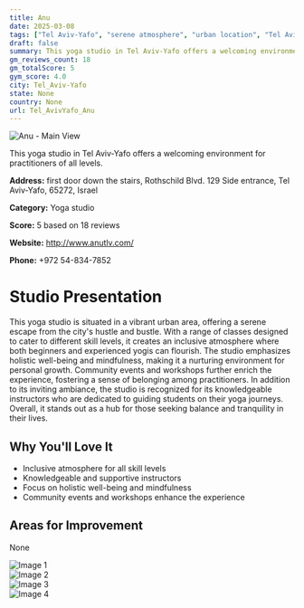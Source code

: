 ```yaml
---
title: Anu
date: 2025-03-08
tags: ["Tel Aviv-Yafo", "serene atmosphere", "urban location", "Tel Aviv-Yafo"]  
draft: false
summary: This yoga studio in Tel Aviv-Yafo offers a welcoming environment for practitioners of all levels.
gm_reviews_count: 18
gm_totalScore: 5
gym_score: 4.0
city: Tel_Aviv-Yafo
state: None
country: None
url: Tel_AvivYafo_Anu
---
```


<div className="aspect-[16/9] relative my-8">
  <img 
    src="https://lh5.googleusercontent.com/p/AF1QipM3TSpqXSa4ktAbHtcjUPMNtFofc3-zlOObEPJR=w1920-h1080-k-no"
    alt="Anu - Main View"
    className="object-cover absolute inset-0 w-full h-full rounded-lg"
  />
</div>

This yoga studio in Tel Aviv-Yafo offers a welcoming environment for practitioners of all levels.

**Address:** first door down the stairs, Rothschild Blvd. 129 Side entrance, Tel Aviv-Yafo, 65272, Israel

**Category:** Yoga studio

**Score:** 5 based on 18 reviews

**Website:** http://www.anutlv.com/

**Phone:** +972 54-834-7852

# Studio Presentation

This yoga studio is situated in a vibrant urban area, offering a serene escape from the city's hustle and bustle. With a range of classes designed to cater to different skill levels, it creates an inclusive atmosphere where both beginners and experienced yogis can flourish. The studio emphasizes holistic well-being and mindfulness, making it a nurturing environment for personal growth. Community events and workshops further enrich the experience, fostering a sense of belonging among practitioners.
In addition to its inviting ambiance, the studio is recognized for its knowledgeable instructors who are dedicated to guiding students on their yoga journeys. Overall, it stands out as a hub for those seeking balance and tranquility in their lives.

## Why You'll Love It

- Inclusive atmosphere for all skill levels
- Knowledgeable and supportive instructors
- Focus on holistic well-being and mindfulness
- Community events and workshops enhance the experience

## Areas for Improvement

None

<div className="grid grid-cols-1 xl:grid-cols-2 gap-4 my-8">
<div className="aspect-[4/3] relative"><img src="https://lh5.googleusercontent.com/p/AF1QipNGUUvyqxchNZectDbg87_cOJqCsFDcZIa09Qoo=w1920-h1080-k-no" alt="Image 1" className="object-cover absolute inset-0 w-full h-full rounded-lg" /></div>
<div className="aspect-[4/3] relative"><img src="https://lh5.googleusercontent.com/p/AF1QipMKxdGG6xZ2C8DCr_vuFur1PfnvCIRVsA_wNauA=w1920-h1080-k-no" alt="Image 2" className="object-cover absolute inset-0 w-full h-full rounded-lg" /></div>
<div className="aspect-[4/3] relative"><img src="https://lh5.googleusercontent.com/p/AF1QipNuUidjfIpnq_AAHSv1tiD7rXSWC8ZIdQzbb6sI=w1920-h1080-k-no" alt="Image 3" className="object-cover absolute inset-0 w-full h-full rounded-lg" /></div>
<div className="aspect-[4/3] relative"><img src="https://lh5.googleusercontent.com/p/AF1QipP8RSCIbCeBWIA68ovf7S4sMRLszmKEPkMhR4BY=w1920-h1080-k-no" alt="Image 4" className="object-cover absolute inset-0 w-full h-full rounded-lg" /></div>
</div>